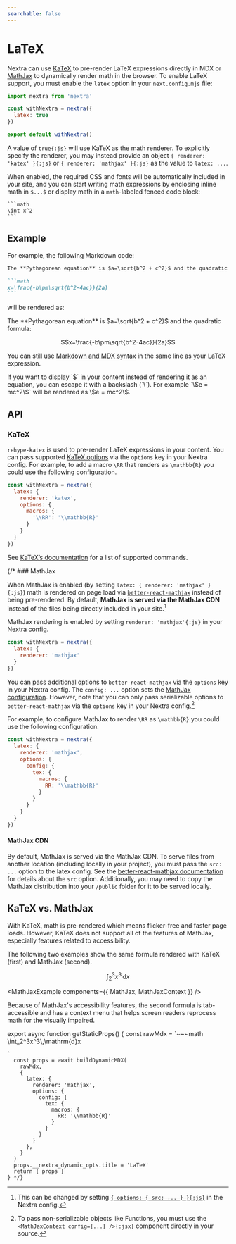 ```yaml
---
searchable: false
---
```



# LaTeX

Nextra can use [KaTeX](https://katex.org) to pre-render LaTeX expressions directly in MDX or [MathJax](https://mathjax.org) to
dynamically render math in the browser.
To enable LaTeX support, you must enable the `latex` option in your `next.config.mjs` file:

```js filename="next.config.mjs" {4}
import nextra from 'nextra'

const withNextra = nextra({
  latex: true
})

export default withNextra()
```

A value of `true{:js}` will use KaTeX as the math renderer. To explicitly specify the renderer, you may instead provide an
object `{ renderer: 'katex' }{:js}` or `{ renderer: 'mathjax' }{:js}` as the value to `latex: ...`.

When enabled, the required CSS and fonts will be automatically included in your site,
and you can start writing math expressions by enclosing inline math in `$...$` or display math in a `math`-labeled fenced code block:

~~~mdx
```math
\int x^2
```
~~~

## Example

For example, the following Markdown code:

~~~md filename="page.md"
The **Pythagorean equation** is $a=\sqrt{b^2 + c^2}$ and the quadratic formula:

```math
x=\frac{-b\pm\sqrt{b^2-4ac}}{2a}
```
~~~

will be rendered as:

<div className="mt-6 rounded-xl border border-gray-200 p-4 dark:border-gray-900">
  The **Pythagorean equation** is $a=\sqrt{b^2 + c^2}$ and the quadratic formula:

  ```math
  x=\frac{-b\pm\sqrt{b^2-4ac}}{2a}
  ```
</div>

You can still use [Markdown and MDX syntax](markdown.mdx) in the same line as your LaTeX expression.

<Callout>
  If you want to display `$` in your content instead of rendering it as an
  equation, you can escape it with a backslash (`\`). For example `\$e = mc^2\$`
  will be rendered as \$e = mc^2\$.
</Callout>

## API

### KaTeX

`rehype-katex` is used to pre-render LaTeX expressions in your content. You can pass
supported [KaTeX options](https://katex.org/docs/options) via the `options` key in
your Nextra config. For example, to add a macro `\RR` that renders as `\mathbb{R}` you could
use the following configuration.

```js filename="next.config.mjs" {4-8}
const withNextra = nextra({
  latex: {
    renderer: 'katex',
    options: {
      macros: {
        '\\RR': '\\mathbb{R}'
      }
    }
  }
})
```

See [KaTeX’s documentation](https://katex.org/docs/supported) for a list of supported commands.

{/* ### MathJax

When MathJax is enabled (by setting `latex: { renderer: 'mathjax' }{:js}`) math is rendered on page load via
[`better-react-mathjax`](https://github.com/fast-reflexes/better-react-mathjax) instead of being pre-rendered.
By default, **MathJax is served via the MathJax CDN** instead of the files being directly included in your site.[^1]

[^1]: This can be changed by setting [`{ options: { src: ... } }{:js}`](https://github.com/fast-reflexes/better-react-mathjax#src-string--undefined) in the Nextra config.

MathJax rendering is enabled by setting `renderer: 'mathjax'{:js}` in your Nextra config.

```js filename="next.config.mjs" {3}
const withNextra = nextra({
  latex: {
    renderer: 'mathjax'
  }
})
```

You can pass additional options to `better-react-mathjax` via the `options` key in your Nextra config. The `config: ...` option sets the
[MathJax configuration](https://docs.mathjax.org/en/latest/options/index.html). However, note that you can only pass serializable
options to `better-react-mathjax` via the `options` key in your Nextra config.[^2]

[^2]: To pass non-serializable objects like Functions, you must use the `<MathJaxContext config={...} />{:jsx}` component directly in your source.

For example, to configure MathJax to render `\RR` as `\mathbb{R}` you could use the following configuration.

```js filename="next.config.mjs" {4-12}
const withNextra = nextra({
  latex: {
    renderer: 'mathjax',
    options: {
      config: {
        tex: {
          macros: {
            RR: '\\mathbb{R}'
          }
        }
      }
    }
  }
})
```

#### MathJax CDN

By default, MathJax is served via the MathJax CDN. To serve files from another location (including locally in your project), you
must pass the `src: ...` option to the latex config. See the [better-react-mathjax documentation](https://github.com/fast-reflexes/better-react-mathjax#src-string--undefined)
for details about the `src` option. Additionally, you may need to copy the MathJax distribution into your `/public` folder for it to be served locally.

## KaTeX vs. MathJax

With KaTeX, math is pre-rendered which means flicker-free and faster page loads. However, KaTeX does not support all of the features
of MathJax, especially features related to accessibility.

The following two examples show the same formula rendered with KaTeX (first) and MathJax (second).

```math
\int_2^3x^3\,\mathrm{d}x

```

<MathJaxExample components={{ MathJax, MathJaxContext }} />

Because of MathJax's accessibility features, the second formula is tab-accessible and has a context menu that helps screen readers reprocess math for the visually impaired.


export async function getStaticProps() {
  const rawMdx = `~~~math
\\int_2^3x^3\\,\\mathrm{d}x
~~~
`
  const props = await buildDynamicMDX(
    rawMdx,
    {
      latex: {
        renderer: 'mathjax',
        options: {
          config: {
            tex: {
              macros: {
                RR: '\\mathbb{R}'
              }
            }
          }
        }
      },
    }
  )
  props.__nextra_dynamic_opts.title = 'LaTeX'
  return { props }
} */}
